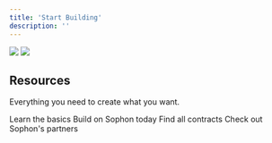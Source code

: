 ```yaml
---
title: 'Start Building'
description: ''
---
```


<img className="block dark:hidden" src="/images/build-light.webp" />
<img className="hidden dark:block" src="/images/build-dark.webp" />

## Resources

Everything you need to create what you want.

<CardGroup cols={2}>
  <Card
    title="Setup"
    icon="computer"
    href="early-partners"
  >
    Learn the basics
  </Card>
  <Card
    title="Deploy on Sophon"
    icon="rocket"
    href="discover/farming-intro"
  >
    Build on Sophon today
  </Card>
  <Card
    title="Contracts"
    icon="pen"
    href="nodes/nodes-intro"
  >
    Find all contracts
  </Card>
    <Card
    title="Partners"
    icon="handshake"
    href="nodes/nodes-intro"
  >
    Check out Sophon's partners
  </Card>
</CardGroup>
